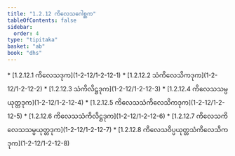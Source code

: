 ```yaml
---
title: "1.2.12 ကိလေသဂေါစ္ဆက"
tableOfContents: false
sidebar:
  order: 4
type: "tipitaka"
basket: "ab"
book: "dhs"
---
```



<DynamicBreadcrumb />



<TableOfContents book="dhs" section="1.2.12">
* [1.2.12.1 ကိလေသဒုက](1-2-12/1-2-12-1)
* [1.2.12.2 သံကိလေသိကဒုက](1-2-12/1-2-12-2)
* [1.2.12.3 သံကိလိဋ္ဌဒုက](1-2-12/1-2-12-3)
* [1.2.12.4 ကိလေသသမ္ပယုတ္တဒုက](1-2-12/1-2-12-4)
* [1.2.12.5 ကိလေသသံကိလေသိကဒုက](1-2-12/1-2-12-5)
* [1.2.12.6 ကိလေသသံကိလိဋ္ဌဒုက](1-2-12/1-2-12-6)
* [1.2.12.7 ကိလေသကိလေသသမ္ပယုတ္တဒုက](1-2-12/1-2-12-7)
* [1.2.12.8 ကိလေသဝိပ္ပယုတ္တသံကိလေသိကဒုက](1-2-12/1-2-12-8)
</TableOfContents>